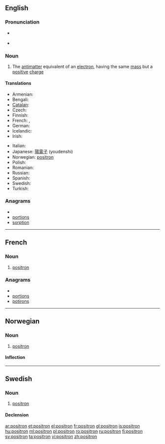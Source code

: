 {{also|Positron|positrón}}
==English==

===Pronunciation===
* {{a|UK}} {{IPA|/ˈpɒz.ɪ.trɒn/}}
* {{a|US}} {{IPA|/ˈpɑ.zɪ.trɑn/}}

===Noun===
{{en-noun}}

# {{particles}} The [[antimatter]] equivalent of an [[electron]], having the same [[mass]] but a [[positive]] [[charge]]

====Translations====
{{trans-top|positron}}
* Armenian: {{t-|hy|պոզիտրոն|tr=pozitron}}
* Bengali: {{t|bn|পজিট্রন|sc=Beng}}
* [[Catalan]]: {{t+|ca|positró|m}}
* Czech: {{t-|cs|pozitron|m}}
* Finnish: {{t-|fi|positroni}}
* French: {{t+|fr|positron|m}}, {{t+|fr|positon|m}}
* German: {{t+|de|Positron|n}}
* Icelandic: {{t|is|jáeind|f}}
* Irish: {{t|ga|posatrón|m|xs=Irish}}
{{trans-mid}}
* Italian: {{t-|it|positrone|m}}
* Japanese: [[陽電子]] (youdenshi)
* Norwegian: [[#Norweigan|positron]]
* Polish: {{t-|pl|pozyton|m}}
* Romanian: {{t+|ro|pozitron|m}}
* Russian: {{t+|ru|позитрон|m|tr=pozitrón}}
* Spanish: {{t+|es|positrón|m}}
* Swedish: {{t+|sv|positron}}
* Turkish: {{t+|tr|pozitron}}
{{trans-bottom}}

===Anagrams===
* {{alphagram|inooprst}}
* [[portions#English|portions]]
* [[sorption#English|sorption]]

----

==French==

===Noun===
{{fr-noun|m}}

# [[positron#English|positron]]

===Anagrams===
* {{alphagram|inooprst}}
* [[portions#French|portions]]
* [[potirons#French|potirons]]

----

==Norwegian==

===Noun===
{{infl|no|noun|g=n}}

# [[#English|positron]]

====Inflection====
{{no-noun-infl|nb-class=n3|nn-class=n1}}

----

==Swedish==

===Noun===
{{sv-noun|g=c}}

# [[#English|positron]]

====Declension====
{{sv-noun-reg-er}}

[[ar:positron]]
[[et:positron]]
[[el:positron]]
[[fr:positron]]
[[gl:positron]]
[[is:positron]]
[[hu:positron]]
[[ml:positron]]
[[pl:positron]]
[[ro:positron]]
[[ru:positron]]
[[fi:positron]]
[[sv:positron]]
[[ta:positron]]
[[vi:positron]]
[[zh:positron]]